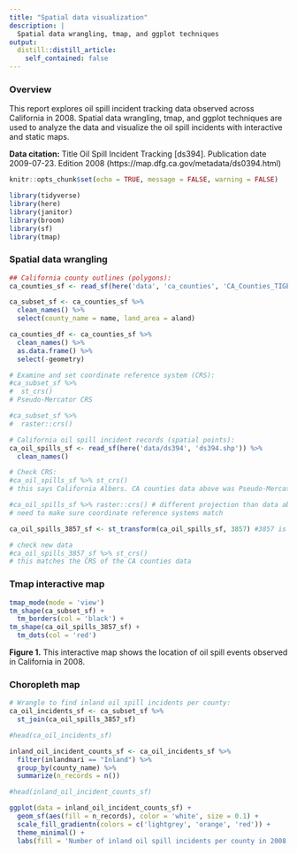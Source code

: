 ```yaml
---
title: "Spatial data visualization"
description: |
  Spatial data wrangling, tmap, and ggplot techniques
output:
  distill::distill_article:
    self_contained: false
---
```


### Overview

This report explores oil spill incident tracking data observed across California in 2008. Spatial data wrangling, tmap, and ggplot techniques are used to analyze the data and visualize the oil spill incidents with interactive and static maps.

**Data citation:** Title Oil Spill Incident Tracking [ds394]. Publication date 2009-07-23. Edition 2008 (https://map.dfg.ca.gov/metadata/ds0394.html)

```r
knitr::opts_chunk$set(echo = TRUE, message = FALSE, warning = FALSE)

library(tidyverse)
library(here)
library(janitor)
library(broom)
library(sf)
library(tmap)
```

### Spatial data wrangling

```r
## California county outlines (polygons):
ca_counties_sf <- read_sf(here('data', 'ca_counties', 'CA_Counties_TIGER2016.shp'))

ca_subset_sf <- ca_counties_sf %>% 
  clean_names() %>% 
  select(county_name = name, land_area = aland)

ca_counties_df <- ca_counties_sf %>% 
  clean_names() %>% 
  as.data.frame() %>% 
  select(-geometry)

# Examine and set coordinate reference system (CRS):
#ca_subset_sf %>% 
#  st_crs()
# Pseudo-Mercator CRS

#ca_subset_sf %>% 
#  raster::crs()
```

```r
# California oil spill incident records (spatial points):
ca_oil_spills_sf <- read_sf(here('data/ds394', 'ds394.shp')) %>% 
  clean_names()

# Check CRS:
#ca_oil_spills_sf %>% st_crs() 
# this says California Albers. CA counties data above was Pseudo-Mercator

#ca_oil_spills_sf %>% raster::crs() # different projection than data above
# need to make sure coordinate reference systems match

ca_oil_spills_3857_sf <- st_transform(ca_oil_spills_sf, 3857) #3857 is the EPSG code of the CA counties data

# check new data
#ca_oil_spills_3857_sf %>% st_crs() 
# this matches the CRS of the CA counties data
```

### Tmap interactive map

```r
tmap_mode(mode = 'view')
tm_shape(ca_subset_sf) + 
  tm_borders(col = 'black') +
tm_shape(ca_oil_spills_3857_sf) +
  tm_dots(col = 'red')
```

**Figure 1.** This interactive map shows the location of oil spill events observed in California in 2008.

### Choropleth map

```r
# Wrangle to find inland oil spill incidents per county:
ca_oil_incidents_sf <- ca_subset_sf %>% 
  st_join(ca_oil_spills_3857_sf)

#head(ca_oil_incidents_sf)

inland_oil_incident_counts_sf <- ca_oil_incidents_sf %>% 
  filter(inlandmari == "Inland") %>% 
  group_by(county_name) %>% 
  summarize(n_records = n())

#head(inland_oil_incident_counts_sf)
```

```r
ggplot(data = inland_oil_incident_counts_sf) +
  geom_sf(aes(fill = n_records), color = 'white', size = 0.1) +
  scale_fill_gradientn(colors = c('lightgrey', 'orange', 'red')) +
  theme_minimal() +
  labs(fill = 'Number of inland oil spill incidents per county in 2008')
```
